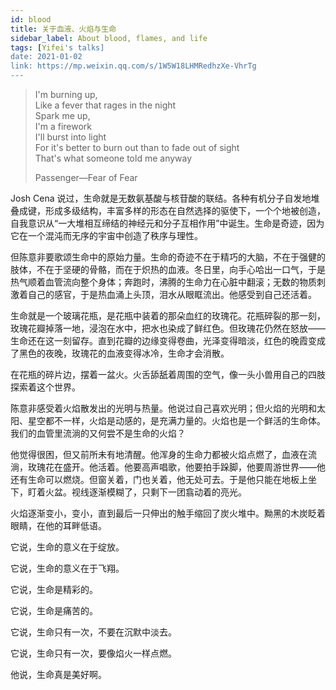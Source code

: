 ```yaml
---
id: blood
title: 关于血液、火焰与生命
sidebar_label: About blood, flames, and life
tags: [Yifei's talks]
date: 2021-01-02
link: https://mp.weixin.qq.com/s/1W5W18LHMRedhzXe-VhrTg
---
```



<DocMetadataBanner frontMatter={frontMatter} />

> I'm burning up,  
> Like a fever that rages in the night  
> Spark me up,  
> I'm a firework  
> I'll burst into light  
> For it's better to burn out than to fade out of sight  
> That's what someone told me anyway
>
> Passenger—Fear of Fear

Josh Cena 说过，生命就是无数氨基酸与核苷酸的联结。各种有机分子自发地堆叠成键，形成多级结构，丰富多样的形态在自然选择的驱使下，一个个地被创造，自我意识从“一大堆相互缔结的神经元和分子互相作用”中诞生。生命是奇迹，因为它在一个混沌而无序的宇宙中创造了秩序与理性。

但陈意非要歌颂生命中的原始力量。生命的奇迹不在于精巧的大脑，不在于强健的肢体，不在于坚硬的骨骼，而在于炽热的血液。冬日里，向手心哈出一口气，于是热气顺着血管流向整个身体；奔跑时，沸腾的生命力在心脏中翻滚；无数的物质刺激着自己的感官，于是热血涌上头顶，泪水从眼眶流出。他感受到自己还活着。

生命就是一个玻璃花瓶，是花瓶中装着的那朵血红的玫瑰花。花瓶碎裂的那一刻，玫瑰花瓣掉落一地，浸泡在水中，把水也染成了鲜红色。但玫瑰花仍然在怒放——生命还在这一刻留存。直到花瓣的边缘变得卷曲，光泽变得暗淡，红色的晚霞变成了黑色的夜晚，玫瑰花的血液变得冰冷，生命才会消散。

<Figure src="/img/./docs/Stories/blood/JGibibkelET69YLiapxBjx3AmzoZ7tLSXCe7Y2YpjahpmZRj4zd01RT3d24ibhneTolaAD2PBt9icpCa8YhqpfjgvzA.jpeg"></Figure>

在花瓶的碎片边，摆着一盆火。火舌舔舐着周围的空气，像一头小兽用自己的四肢探索着这个世界。

陈意非感受着火焰散发出的光明与热量。他说过自己喜欢光明；但火焰的光明和太阳、星空都不一样，火焰是动感的，是充满力量的。火焰也是一个鲜活的生命体。我们的血管里流淌的又何尝不是生命的火焰？

他觉得很困，但又前所未有地清醒。他浑身的生命力都被火焰点燃了，血液在流淌，玫瑰花在盛开。他活着。他要高声唱歌，他要拍手跺脚，他要周游世界——他还有生命可以燃烧。但窗关着，门也关着，他无处可去。于是他只能在地板上坐下，盯着火盆。视线逐渐模糊了，只剩下一团翕动着的亮光。

火焰逐渐变小，变小，直到最后一只伸出的触手缩回了炭火堆中。黝黑的木炭眨着眼睛，在他的耳畔低语。

它说，生命的意义在于绽放。

它说，生命的意义在于飞翔。

它说，生命是精彩的。

它说，生命是痛苦的。

它说，生命只有一次，不要在沉默中淡去。

它说，生命只有一次，要像焰火一样点燃。

他说，生命真是美好啊。
